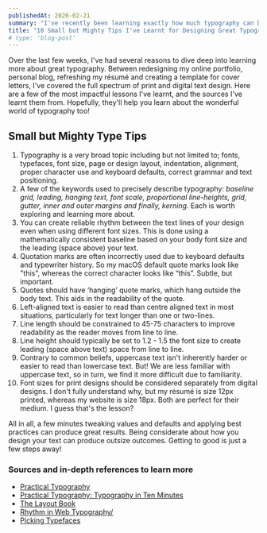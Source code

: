 ```yaml
---
publishedAt: 2020-02-21
summary: "I've recently been learning exactly how much typography can be hugely improved through tweaking a few values and defaults and applying straightforward best practices. Read more for those tips!"
title: "10 Small but Mighty Tips I've Learnt for Designing Great Typography"
# type: 'blog-post'
---
```


Over the last few weeks, I've had several reasons to dive deep into learning more about great typography. Between redesigning my online portfolio, personal blog, refreshing my résumé and creating a template for cover letters, I've covered the full spectrum of print and digital text design. Here are a few of the most impactful lessons I've learnt, and the sources I've learnt them from. Hopefully, they'll help you learn about the wonderful world of typography too!

## Small but Mighty Type Tips

1. Typography is a very broad topic including but not limited to; fonts, typefaces, font size, page or design layout, indentation, alignment, proper character use and keyboard defaults, correct grammar and text positioning.
2. A few of the keywords used to precisely describe typography: _baseline grid, leading, hanging text, font scale, proportional line-heights, grid, gutter, inner and outer margins and finally, kerning._ Each is worth exploring and learning more about.
3. You can create reliable rhythm between the text lines of your design even when using different font sizes. This is done using a mathematically consistent baseline based on your body font size and the leading (space above) your text.
4. Quotation marks are often incorrectly used due to keyboard defaults and typewriter history. So my macOS default quote marks look like "this", whereas the correct character looks like “this”. Subtle, but important.
5. Quotes should have ‘hanging’ quote marks, which hang outside the body text. This aids in the readability of the quote.
6. Left-aligned text is easier to read than centre aligned text in most situations, particularly for text longer than one or two-lines.
7. Line length should be constrained to 45-75 characters to improve readability as the reader moves from line to line.
8. Line height should typically be set to 1.2 - 1.5 the font size to create leading (space above text) space from line to line.
9. Contrary to common beliefs, uppercase text isn't inherently harder or easier to read than lowercase text. But! We are less familiar with uppercase text, so in turn, we find it more difficult due to familiarity.
10. Font sizes for print designs should be considered separately from digital designs. I don't fully understand why, but my résumé is size 12px printed, whereas my website is size 18px. Both are perfect for their medium. I guess that's the lesson?

All in all, a few minutes tweaking values and defaults and applying best practices can produce great results. Being considerate about how you design your text can produce outsize outcomes. Getting to good is just a few steps away!

### Sources and in-depth references to learn more

-   [Practical Typography](https://practicaltypography.com/)
-   [Practical Typography: Typography in Ten Minutes](https://practicaltypography.com/typography-in-ten-minutes.html)
-   [The Layout Book](https://www.goodreads.com/book/show/3065213-the-layout-book)
-   [Rhythm in Web Typography/](https://betterwebtype.com/articles/2018/10/15/rhythm-in-web-typography/)
-   [Picking Typefaces](https://frankchimero.com/blog/2020/picking-typefaces/)
